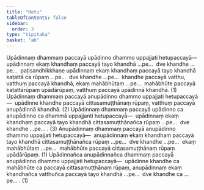 ```yaml
---
title: "Hetu"
tableOfContents: false
sidebar:
  order: 3
type: "tipitaka"
basket: "ab"
---
```



<DynamicBreadcrumb />

<Division number="434">

<Paragraph number="3413">
Upādinnaṃ dhammaṃ paccayā upādinno dhammo uppajjati hetupaccayā—  upādinnaṃ ekaṃ khandhaṃ paccayā tayo khandhā …pe…  dve khandhe …pe…  paṭisandhikkhaṇe upādinnaṃ ekaṃ khandhaṃ paccayā tayo khandhā kaṭattā ca rūpaṃ …pe…  dve khandhe …pe…  khandhe paccayā vatthu, vatthuṃ paccayā khandhā, ekaṃ mahābhūtaṃ …pe…  mahābhūte paccayā kaṭattārūpaṃ upādārūpaṃ, vatthuṃ paccayā upādinnā khandhā. (1)
</Paragraph>

<Paragraph number="3414">
Upādinnaṃ dhammaṃ paccayā anupādinno dhammo uppajjati hetupaccayā—  upādinne khandhe paccayā cittasamuṭṭhānaṃ rūpaṃ, vatthuṃ paccayā anupādinnā khandhā. (2)
</Paragraph>

<Paragraph number="3415">
Upādinnaṃ dhammaṃ paccayā upādinno ca anupādinno ca dhammā uppajjanti hetupaccayā—  upādinnaṃ ekaṃ khandhaṃ paccayā tayo khandhā cittasamuṭṭhānañca rūpaṃ …pe…  dve khandhe …pe… . (3)
</Paragraph>

<Paragraph number="3416">
Anupādinnaṃ dhammaṃ paccayā anupādinno dhammo uppajjati hetupaccayā—  anupādinnaṃ ekaṃ khandhaṃ paccayā tayo khandhā cittasamuṭṭhānañca rūpaṃ …pe…  dve khandhe …pe…  ekaṃ mahābhūtaṃ …pe…  mahābhūte paccayā cittasamuṭṭhānaṃ rūpaṃ upādārūpaṃ. (1)
</Paragraph>

<Paragraph number="3417">
Upādinnañca anupādinnañca dhammaṃ paccayā anupādinno dhammo uppajjati hetupaccayā—  upādinne khandhe ca mahābhūte ca paccayā cittasamuṭṭhānaṃ rūpaṃ, anupādinnaṃ ekaṃ khandhañca vatthuñca paccayā tayo khandhā …pe…  dve khandhe ca …pe… . (1)
</Paragraph>
</Division>